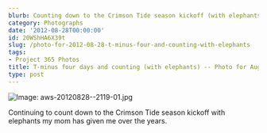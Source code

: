 ```yaml
---
blurb: Counting down to the Crimson Tide season kickoff (with elephants)
category: Photographs
date: '2012-08-28T00:00:00'
id: 20WShHA6X39t
slug: /photo-for-2012-08-28-t-minus-four-and-counting-with-elephants
tags:
- Project 365 Photos
title: T-minus four days and counting (with elephants) -- Photo for August 28, 2012
type: post
---
```


![Image: aws-20120828--2119-01.jpg](/aws-20120828--2119-01.jpg)

Continuing to count down to the Crimson Tide season kickoff with elephants my mom has given me over the years.